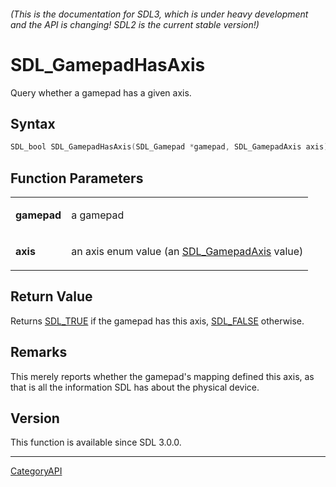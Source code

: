 ====== (This is the documentation for SDL3, which is under heavy development and the API is changing! SDL2 is the current stable version!) ======
= SDL_GamepadHasAxis =

Query whether a gamepad has a given axis.

== Syntax ==

<syntaxhighlight lang='c'>
SDL_bool SDL_GamepadHasAxis(SDL_Gamepad *gamepad, SDL_GamepadAxis axis);
</syntaxhighlight>

== Function Parameters ==

{|
|'''gamepad'''
|a gamepad
|-
|'''axis'''
|an axis enum value (an [[SDL_GamepadAxis]] value)
|}

== Return Value ==

Returns [[SDL_TRUE]] if the gamepad has this axis, [[SDL_FALSE]] otherwise.

== Remarks ==

This merely reports whether the gamepad's mapping defined this axis, as
that is all the information SDL has about the physical device.

== Version ==

This function is available since SDL 3.0.0.

----
[[CategoryAPI]]


